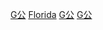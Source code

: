 {{Commons cat|Parks in Florida}}

[[Category:佛羅里達州保護區|G公]]
[[Category:美國各州公園|Florida]]
[[Category:佛羅里達州旅遊景點|G公]]
[[Category:佛羅里達州自然史|G公]]